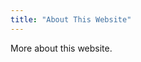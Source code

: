 ```yaml
---
title: "About This Website"
---
```

<style>
.main-container {
    margin-left: 0;
    margin-right: 0;
}
</style>
More about this website.
